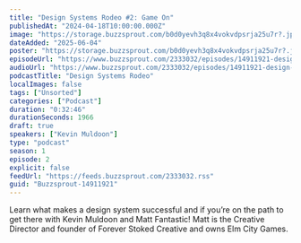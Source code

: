 ```yaml
---
title: "Design Systems Rodeo #2: Game On"
publishedAt: "2024-04-18T10:00:00.000Z"
image: "https://storage.buzzsprout.com/b0d0yevh3q8x4vokvdpsrja25u7r?.jpg"
dateAdded: "2025-06-04"
poster: "https://storage.buzzsprout.com/b0d0yevh3q8x4vokvdpsrja25u7r?.jpg"
episodeUrl: "https://www.buzzsprout.com/2333032/episodes/14911921-design-systems-rodeo-2-game-on.mp3"
audioUrl: "https://www.buzzsprout.com/2333032/episodes/14911921-design-systems-rodeo-2-game-on.mp3"
podcastTitle: "Design Systems Rodeo"
localImages: false
tags: ["Unsorted"]
categories: ["Podcast"]
duration: "0:32:46"
durationSeconds: 1966
draft: true
speakers: ["Kevin Muldoon"]
type: "podcast"
season: 1
episode: 2
explicit: false
feedUrl: "https://feeds.buzzsprout.com/2333032.rss"
guid: "Buzzsprout-14911921"
---
```

Learn what makes a design system successful and if you’re on the path to get there with Kevin Muldoon and Matt Fantastic! Matt is the Creative Director and founder of Forever Stoked Creative and owns Elm City Games.

